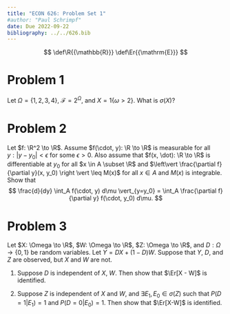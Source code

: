 ```yaml
---
title: "ECON 626: Problem Set 1"
#author: "Paul Schrimpf"
date: Due 2022-09-22
bibliography: ../../626.bib
---
```


$$
\def\R{{\mathbb{R}}}
\def\Er{{\mathrm{E}}}
$$

# Problem 1

Let $\Omega = \{1, 2, 3, 4\}$, $\mathscr{F} = 2^\Omega$, and $X =
1\{\omega > 2 \}$. What is $\sigma(X)$?

# Problem 2

Let $f: \R^2 \to \R$. Assume $f(\cdot, y): \R \to \R$ is measurable
for all $y : |y - y_0| < \epsilon$ for some $\epsilon>0$. Also assume
that $f(x, \dot): \R \to \R$ is differentiable at $y_0$ for all $x \in
A \subset \R$ and $\left\vert \frac{\partial f}{\partial y}(x, y_0)
\right \vert \leq M(x)$ for all $x \in A$ and $M(x)$ is integrable. Show that
$$
\frac{d}{dy} \int_A f(\cdot, y) d\mu \vert_{y=y_0} = \int_A \frac{\partial f}{\partial y} f(\cdot, y_0) d\mu.
$$

# Problem 3

Let $X: \Omega \to \R$, $W:  \Omega \to \R$, $Z: \Omega \to \R$, and $D: \Omega \to \{0, 1\}$ be random variables.
Let $Y = D X + (1-D) W$.  Suppose that $Y$, $D$, and $Z$ are observed, but $X$ and $W$ are not.

1. Suppose $D$ is independent of $X$, $W$.  Then show that $\Er[X - W]$ is identified.

2. Suppose $Z$ is independent of $X$ and $W$, and
$\exists E_1, E_0 \in \sigma(Z)$ such that $P(D=1 | E_1) = 1$ and  $P(D=0|E_0) = 1$.
Then show that $\Er[X-W]$ is identified.
